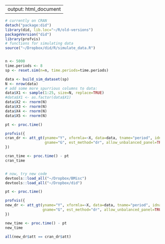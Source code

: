 --
output: html_document
--

```r
# currently on CRAN
detach("package:did")
library(did, lib.loc="~/R/old-versions")
packageVersion("did")
library(profvis)
# functions for simulating data
source("~/Dropbox/did/R/simulate_data.R")


n <- 5000
time.periods <- 8
sp <- reset.sim(n=n, time.periods=time.periods)

data <- build_sim_dataset(sp)
N <- nrow(data)
# add some more spurrious columns to data:
data$X1 <- sample(1:25, size=N, replace=TRUE)
#data$X1 <- as.factor(data$X1)
data$X2 <- rnorm(N)
data$X3 <- rnorm(N)
data$X4 <- rnorm(N)
data$X5 <- rnorm(N)

pt <- proc.time()

profvis({
cran_dr <- att_gt(yname="Y", xformla=~X, data=data, tname="period", idname="id",
                  gname="G", est_method="dr", allow_unbalanced_panel=TRUE)
})  

cran_time <- proc.time() - pt
cran_time


# now, try new code
devtools::load_all("~/Dropbox/BMisc")
devtools::load_all("~/Dropbox/did")

pt <- proc.time()

profvis({
new_dr <- att_gt(yname="Y", xformla=~X, data=data, tname="period", idname="id",
                 gname="G", est_method="dr", allow_unbalanced_panel=TRUE)
})

new_time <- proc.time() - pt
new_time

all(new_dr$att == cran_dr$att)

```
